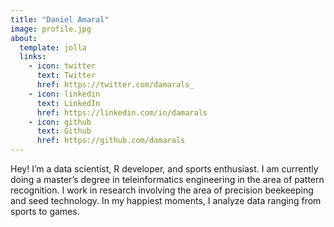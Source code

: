 ```yaml
---
title: "Daniel Amaral"
image: profile.jpg
about:
  template: jolla
  links:
    - icon: twitter
      text: Twitter
      href: https://twitter.com/damarals_
    - icon: linkedin
      text: LinkedIn
      href: https://linkedin.com/in/damarals
    - icon: github
      text: Github
      href: https://github.com/damarals
---
```


Hey! I'm a data scientist, R developer, and sports enthusiast. I am currently doing a master's degree in teleinformatics engineering in the area of pattern recognition. I work in research involving the area of precision beekeeping and seed technology. In my happiest moments, I analyze data ranging from sports to games.
